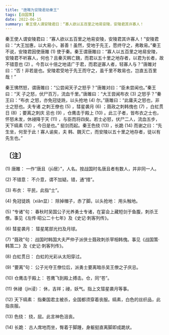 ```yaml
---
title: "唐雎为安陵君劫秦王"
tags: [战国策]
date: 2022-06-15
summary: 秦王使人谓安陵君曰：“寡人欲以五百里之地易安陵，安陵君其许寡人！
---
```


秦王使人谓安陵君曰：“寡人欲以五百里之地易安陵，安陵君其许寡人！”安陵君曰：“大王加惠，以大易小，甚善！虽然，受地于先王，愿终守之，弗敢易。”秦王不说，安陵君因使唐雎 (1) 使于秦。秦王谓唐雎曰：“寡人以五百里之地易安陵，安陵君不听寡人，何也？且秦灭韩亡魏，而君以五十里之地存者，以君为长者，故不错意也 (2) 。今吾以十倍之地请广于君，而君逆寡人者，轻寡人与？”唐雎对曰：“否！非若是也。安陵君受地于先王而守之，虽千里不敢易也，岂直五百里哉！”

秦王怫然怒，谓唐雎曰：“公尝闻天子之怒乎？”唐雎对曰：“臣未尝闻也。”秦王曰：“天
子之怒，伏尸百万，流血千里。”唐雎曰：“大王尝闻布衣 (3) 之怒乎？”秦王曰：“布衣
之怒，亦免冠徒跣，以头抢地 (4) 尔。”唐雎曰：“此庸夫之怒也，非士之怒也。夫专诸
之刺王僚也 (5) ，彗星袭月 (6) ；聂政之刺韩傀也 (7) ，白虹贯日 (8) ；要离之刺庆
忌也 (9) ，仓鹰击于殿上 (10) 。此三子者，皆布衣之士也，怀怒未发，休祲降于天
(11) ，与臣而将四矣。若士必怒，伏尸二人，流血五步，天下缟素 (12) ，今日是也。”
挺剑而起。秦王色挠 (13) ，长跪 (14) 而谢之曰：“先生坐，何至于此！寡人谕矣，夫
韩、魏灭亡，而安陵以五十里之地存者，徒以有先生也。”

## 〔注〕　

(1) 唐雎： 一作“唐且（jū居）”，人名。按战国时名唐且者有数人，并非同一人。

(2) 不错意： 不介意，谓不加疑。错，通“措”。

(3) 布衣： 平民，此指“士”。

(4) 免冠徒跣（xiǎn显）： 除掉帽子，赤了脚。以头抢地： 用头触地。

(5) “专诸”句： 春秋时吴国公子光养勇士专诸，在宴会上藏短剑于鱼腹，刺杀王僚。事见《左传·昭公二十七年》及《史记·刺客列传》。

(6) 彗星袭月： 彗星尾部光扫及月球。

(7) “聂政”句： 战国时韩国大夫严仲子派侠士聂政刺杀宰相韩傀。事见《战国策·韩策二》及《史记·刺客列传》。

(8) 白虹贯日： 白虹的光彩从太阳穿过。

(9) “要离”句： 公子光夺王僚位后，派勇士要离暗杀吴王僚之子庆忌。

(10) 仓鹰击于殿上： 苍鹰飞到殿上搏击。仓，同“苍”。

(11) 休祲（jìn浸）： 休，吉祥；祲，妖气。指上文彗星袭月等事。

(12) 天下缟素： 指秦国君主被杀，全国都须穿着丧服。缟素，白色的丝织品，此指丧服。

(13) 色挠： 挠，屈。此言神色沮丧。

(14) 长跪： 古人席地而坐，臀着于脚踵，身躯挺直离脚即成跪状。